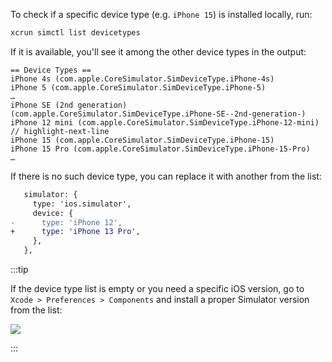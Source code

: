To check if a specific device type (e.g. `iPhone 15`) is installed locally, run:

```bash
xcrun simctl list devicetypes
```

If it is available, you'll see it among the other device types in the output:

```plain text
== Device Types ==
iPhone 4s (com.apple.CoreSimulator.SimDeviceType.iPhone-4s)
iPhone 5 (com.apple.CoreSimulator.SimDeviceType.iPhone-5)
…
iPhone SE (2nd generation) (com.apple.CoreSimulator.SimDeviceType.iPhone-SE--2nd-generation-)
iPhone 12 mini (com.apple.CoreSimulator.SimDeviceType.iPhone-12-mini)
// highlight-next-line
iPhone 15 (com.apple.CoreSimulator.SimDeviceType.iPhone-15)
iPhone 15 Pro (com.apple.CoreSimulator.SimDeviceType.iPhone-15-Pro)
…
```

If there is no such device type, you can replace it with another from the list:

```diff
   simulator: {
     type: 'ios.simulator',
     device: {
-      type: 'iPhone 12',
+      type: 'iPhone 13 Pro',
     },
   },
```

:::tip

If the device type list is empty or you need a specific iOS version,
go to `Xcode > Preferences > Components` and install a proper Simulator version from the list:

![](../../img/xcode/install-simulator-runtime.png)

:::
